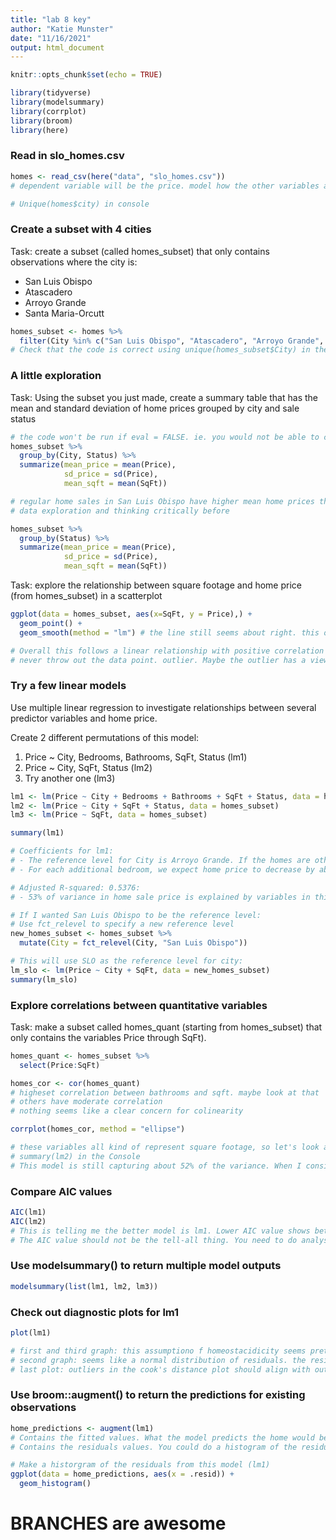 ```yaml
---
title: "lab 8 key"
author: "Katie Munster"
date: "11/16/2021"
output: html_document
---
```


```r
knitr::opts_chunk$set(echo = TRUE)

library(tidyverse)
library(modelsummary)
library(corrplot)
library(broom)
library(here)
```


### Read in slo_homes.csv

```r
homes <- read_csv(here("data", "slo_homes.csv"))
# dependent variable will be the price. model how the other variables affect the price. we expect these variables to be positively correlated. ie. more bedrooms, higher price. so the number of bedrooms and price are positively correlated. expect foreclosures to have lower price

# Unique(homes$city) in console
```

### Create a subset with 4 cities

Task: create a subset (called homes_subset) that only contains observations where the city is:

- San Luis Obispo
- Atascadero
- Arroyo Grande
- Santa Maria-Orcutt

```r
homes_subset <- homes %>% 
  filter(City %in% c("San Luis Obispo", "Atascadero", "Arroyo Grande", "Santa Maria-Orcutt"))
# Check that the code is correct using unique(homes_subset$City) in the console. Did this in the console because we don't need a record of this.
```

### A little exploration

Task: Using the subset you just made, create a summary table that has the mean and standard deviation of home prices grouped by city and sale status

```r
# the code won't be run if eval = FALSE. ie. you would not be able to call a variable in here in the future
homes_subset %>% 
  group_by(City, Status) %>% 
  summarize(mean_price = mean(Price),
            sd_price = sd(Price),
            mean_sqft = mean(SqFt))

# regular home sales in San Luis Obispo have higher mean home prices than Arroyo Grande...
# data exploration and thinking critically before 

homes_subset %>% 
  group_by(Status) %>% 
  summarize(mean_price = mean(Price),
            sd_price = sd(Price),
            mean_sqft = mean(SqFt))
```

Task: explore the relationship between square footage and home price (from homes_subset) in a scatterplot

```r
ggplot(data = homes_subset, aes(x=SqFt, y = Price),) +
  geom_point() +
  geom_smooth(method = "lm") # the line still seems about right. this one outlier does not appear to be wrecking the model. we have like 400 other points so this one point does not mess with the model trend

# Overall this follows a linear relationship with positive correlation between square footage and home prices.
# never throw out the data point. outlier. Maybe the outlier has a view, or we don't see how much land it is on / property size. Number of other factors that impact house price, such as age of house...
```

### Try a few linear models

Use multiple linear regression to investigate relationships between several predictor variables and home price.

Create 2 different permutations of this model:

(1) Price ~ City, Bedrooms, Bathrooms, SqFt, Status (lm1)
(2) Price ~ City, SqFt, Status (lm2)
(3) Try another one (lm3)

```r
lm1 <- lm(Price ~ City + Bedrooms + Bathrooms + SqFt + Status, data = homes_subset)
lm2 <- lm(Price ~ City + SqFt + Status, data = homes_subset)
lm3 <- lm(Price ~ SqFt, data = homes_subset)

summary(lm1)

# Coefficients for lm1: 
# - The reference level for City is Arroyo Grande. If the homes are otherwise similar, we would expect a home in San Luis Obsipo to sell for a price that is about $14,000 more than the homes in Arroyo Grande if everything else is the same.
# - For each additional bedroom, we expect home price to decrease by about $61,000. Colinearity. Bedrooms, bathrooms, and price might be positively correlated so explore that

# Adjusted R-squared: 0.5376:
# - 53% of variance in home sale price is explained by variables in this model.

# If I wanted San Luis Obispo to be the reference level:
# Use fct_relevel to specify a new reference level
new_homes_subset <- homes_subset %>% 
  mutate(City = fct_relevel(City, "San Luis Obispo"))

# This will use SLO as the reference level for city:
lm_slo <- lm(Price ~ City + SqFt, data = new_homes_subset)
summary(lm_slo)
```

### Explore correlations between quantitative variables

Task: make a subset called homes_quant (starting from homes_subset) that only contains the variables Price through SqFt).

```r
homes_quant <- homes_subset %>% 
  select(Price:SqFt)

homes_cor <- cor(homes_quant)
# higheset correlation between bathrooms and sqft. maybe look at that
# others have moderate correlation
# nothing seems like a clear concern for colinearity

corrplot(homes_cor, method = "ellipse")

# these variables all kind of represent square footage, so let's look at lm2 instead. (removed bedrooms and bathrooms from the model)
# summary(lm2) in the Console
# This model is still capturing about 52% of the variance. When I consider the balance of complexity and model fit... compare AIC values
```

### Compare AIC values
```r
AIC(lm1)
AIC(lm2)
# This is telling me the better model is lm1. Lower AIC value shows better fit. Model 1 is better. The added complexity is not too much of a sacrifice.
# The AIC value should not be the tell-all thing. You need to do analysis. This is not absolute truth. Include multiple models instead.
```

### Use modelsummary() to return multiple model outputs

```r
modelsummary(list(lm1, lm2, lm3))
```

### Check out diagnostic plots for lm1

```r
plot(lm1)

# first and third graph: this assumptiono f homeostacidicity seems pretty valid
# second graph: seems like a normal distribution of residuals. the residuals are pretty normally distributed
# last plot: outliers in the cook's distance plot should align with outliers from the regular data
```

### Use broom::augment() to return the predictions for existing observations
```r
home_predictions <- augment(lm1)
# Contains the fitted values. What the model predicts the home would be sold for.
# Contains the residuals values. You could do a histogram of the residual values instead of qq plot

# Make a historgram of the residuals from this model (lm1)
ggplot(data = home_predictions, aes(x = .resid)) +
  geom_histogram()

```

# BRANCHES are awesome
